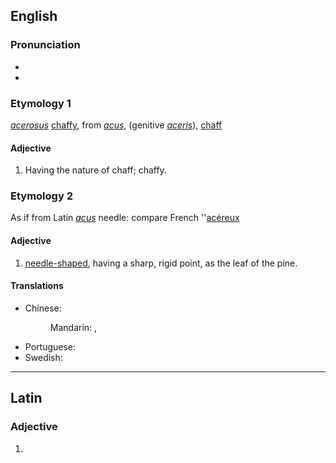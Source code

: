 ==English==

===Pronunciation===
* {{IPA|/ˈæs.əˌɹoʊs/|/ˈæs.əˌɹoʊz/|lang=en}}
* {{hyphenation|ac|er|ose|lang=en}}

===Etymology 1===
{{etyl|la|en}} ''[[acerosus]]'' [[chaffy]], from ''[[acus]]'', (genitive ''[[aceris]]''), [[chaff]]

====Adjective====
{{en-adj|-}}

# {{lb|en|botany}} Having the nature of chaff; chaffy.

===Etymology 2===
As if from Latin ''[[acus]]'' needle: compare French ''[[acéreux]]

====Adjective====
{{en-adj|-}}

# {{lb|en|botany}} [[needle-shaped]], having a sharp, rigid point, as the leaf of the pine.

====Translations====
{{trans-top|having a sharp, rigid point}}
* Chinese:
*: Mandarin: {{t|cmn|針狀的|sc=Hani}}, {{t|cmn|针状的|tr=zhēnzhuàng de|sc=Hani}}
{{trans-mid}}
* Portuguese: {{t|pt|aceroso}}
* Swedish: {{t|sv|nålformad}}
{{trans-bottom}}

----

==Latin==

===Adjective===
{{la-adj-form|acerōse}}

# {{inflection of|acerōsus||voc|m|s|lang=la}}